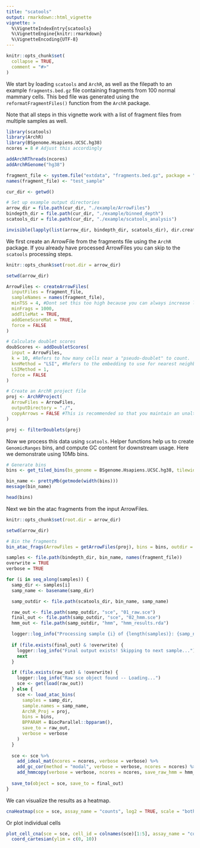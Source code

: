 ```yaml
---
title: "scatools"
output: rmarkdown::html_vignette
vignette: >
  %\VignetteIndexEntry{scatools}
  %\VignetteEngine{knitr::rmarkdown}
  %\VignetteEncoding{UTF-8}
---
```


```r
knitr::opts_chunk$set(
  collapse = TRUE,
  comment = "#>"
)
```

We start by loading `scatools` and `ArchR`, as well as the filepath to an example `fragments.bed.gz` file containing fragments from 100 normal mammary cells. This bed file was generated using the `reformatFragmentFiles()` function from the `ArchR` package.

Note that all steps in this vignette work with a list of fragment files from multiple samples as well.
```r
library(scatools)
library(ArchR)
library(BSgenome.Hsapiens.UCSC.hg38)
ncores = 8 # Adjust this accordingly

addArchRThreads(ncores)
addArchRGenome("hg38")

fragment_file <- system.file("extdata", "fragments.bed.gz", package = "scatools")
names(fragment_file) <- "test_sample"

cur_dir <- getwd()

# Set up example output directories
arrow_dir = file.path(cur_dir, "./example/ArrowFiles")
bindepth_dir = file.path(cur_dir, "./example/binned_depth")
scatools_dir = file.path(cur_dir, "./example/scatools_analysis")

invisible(lapply(list(arrow_dir, bindepth_dir, scatools_dir), dir.create, showWarnings = FALSE, recursive = TRUE))
```


We first create an ArrowFile from the fragments file using the `ArchR` package. If you already have processed ArrowFiles you can skip to the `scatools` processing steps.
```r
knitr::opts_chunk$set(root.dir = arrow_dir)

setwd(arrow_dir)

ArrowFiles <- createArrowFiles(
  inputFiles = fragment_file,
  sampleNames = names(fragment_file),
  minTSS = 4, #Dont set this too high because you can always increase later
  minFrags = 1000,
  addTileMat = TRUE,
  addGeneScoreMat = TRUE,
  force = FALSE
)

# Calculate doublet scores
doubScores <- addDoubletScores(
  input = ArrowFiles,
  k = 10, #Refers to how many cells near a "pseudo-doublet" to count.
  knnMethod = "LSI", #Refers to the embedding to use for nearest neighbor search.
  LSIMethod = 1,
  force = FALSE
)

# Create an ArchR project file
proj <- ArchRProject(
  ArrowFiles = ArrowFiles,
  outputDirectory = "./",
  copyArrows = FALSE #This is recommended so that you maintain an unaltered copy for later usage.
)

proj <- filterDoublets(proj)
```

Now we process this data using `scatools`. Helper functions help us to create `GenomicRanges` bins, and compute GC content for downstream usage. Here we demonstrate using 10Mb bins.
```r
# Generate bins
bins <- get_tiled_bins(bs_genome = BSgenome.Hsapiens.UCSC.hg38, tilewidth = 1e7)

bin_name <- prettyMb(getmode(width(bins)))
message(bin_name)

head(bins)
```

Next we bin the atac fragments from the input ArrowFiles.
```r
knitr::opts_chunk$set(root.dir = arrow_dir)

setwd(arrow_dir)

# Bin the fragments
bin_atac_frags(ArrowFiles = getArrowFiles(proj), bins = bins, outdir = bindepth_dir, ncores = ncores, overwrite = FALSE, return_mat = FALSE)
```


```r
samples <- file.path(bindepth_dir, bin_name, names(fragment_file))
overwrite = TRUE
verbose = TRUE

for (i in seq_along(samples)) {
  samp_dir <- samples[i]
  samp_name <- basename(samp_dir)

  samp_outdir <- file.path(scatools_dir, bin_name, samp_name)

  raw_out <- file.path(samp_outdir, "sce", "01_raw.sce")
  final_out <- file.path(samp_outdir, "sce", "02_hmm.sce")
  hmm_out <- file.path(samp_outdir, "hmm", "hmm_results.rda")

  logger::log_info("Processing sample {i} of {length(samples)}: {samp_name}")
  
  if (file.exists(final_out) & !overwrite) {
    logger::log_info("Final output exists! Skipping to next sample...")
    next
  }

  if (file.exists(raw_out) & !overwrite) {
    logger::log_info("Raw sce object found -- Loading...")
    sce <- get(load(raw_out))
  } else {
    sce <- load_atac_bins(
      samples = samp_dir,
      sample.names = samp_name,
      ArchR_Proj = proj,
      bins = bins,
      BPPARAM = BiocParallel::bpparam(),
      save_to = raw_out,
      verbose = verbose
    )
  }
  
  sce <- sce %>%
    add_ideal_mat(ncores = ncores, verbose = verbose) %>%
    add_gc_cor(method = "modal", verbose = verbose, ncores = ncores) %>%
    add_hmmcopy(verbose = verbose, ncores = ncores, save_raw_hmm = hmm_out)
  
  save_to(object = sce, save_to = final_out)
}

```

We can visualize the results as a heatmap.
```r
cnaHeatmap(sce = sce, assay_name = "counts", log2 = TRUE, scale = "both", legend_name = "Log Normalized Counts")
```

Or plot individual cells
```r
plot_cell_cna(sce = sce, cell_id = colnames(sce)[1:5], assay_name = "counts_gc_modal") +
  coord_cartesian(ylim = c(0, 10))
```
